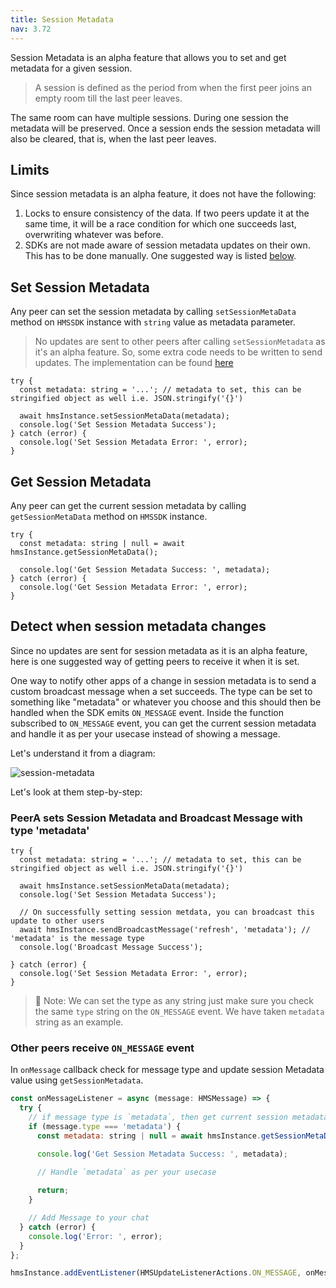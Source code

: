 ```yaml
---
title: Session Metadata
nav: 3.72
---
```


Session Metadata is an alpha feature that allows you to set and get metadata for a given session.

> A session is defined as the period from when the first peer joins an empty room till the last peer leaves. 

The same room can have multiple sessions. During one session the metadata will be preserved. Once a session ends the session metadata will also be cleared, that is, when the last peer leaves.


## Limits

Since session metadata is an alpha feature, it does not have the following:
1. Locks to ensure consistency of the data. If two peers update it at the same time, it will be a race condition for which one succeeds last, overwriting whatever was before.
2. SDKs are not made aware of session metadata updates on their own. This has to be done manually. One suggested way is listed [below](#detect-when-session-metadata-changes).


## Set Session Metadata

Any peer can set the session metadata by calling `setSessionMetaData` method on `HMSSDK` instance with `string` value as metadata parameter.

> No updates are sent to other peers after calling `setSessionMetadata` as it's an alpha feature. So, some extra code needs to be written 
> to send updates. The implementation can be found [here](#detect-when-session-metadata-changes)

```js{2}
try {
  const metadata: string = '...'; // metadata to set, this can be stringified object as well i.e. JSON.stringify('{}')

  await hmsInstance.setSessionMetaData(metadata);
  console.log('Set Session Metadata Success');
} catch (error) {
  console.log('Set Session Metadata Error: ', error);
}
```


## Get Session Metadata

Any peer can get the current session metadata by calling `getSessionMetaData` method on `HMSSDK` instance.

```js{2}
try {
  const metadata: string | null = await hmsInstance.getSessionMetaData();

  console.log('Get Session Metadata Success: ', metadata);
} catch (error) {
  console.log('Get Session Metadata Error: ', error);
}
```


## Detect when session metadata changes

Since no updates are sent for session metadata as it is an alpha feature, here is one suggested way of getting peers to receive it when it is set.

One way to notify other apps of a change in session metadata is to send a custom broadcast message when a set succeeds. The type can be set to something like "metadata" or whatever you choose and this should then be handled when the SDK emits `ON_MESSAGE` event. Inside the function subscribed to `ON_MESSAGE` event, you can get the current session metadata and handle it as per your usecase instead of showing a message.

Let's understand it from a diagram:

![session-metadata](/docs/v2/flutter-session-metadata.png)

Let's look at them step-by-step:

<div className="steps-container">

### PeerA sets Session Metadata and Broadcast Message with type 'metadata'

```js{2}
try {
  const metadata: string = '...'; // metadata to set, this can be stringified object as well i.e. JSON.stringify('{}')

  await hmsInstance.setSessionMetaData(metadata);
  console.log('Set Session Metadata Success');

  // On successfully setting session metdata, you can broadcast this update to other users
  await hmsInstance.sendBroadcastMessage('refresh', 'metadata'); // 'metadata' is the message type
  console.log('Broadcast Message Success');

} catch (error) {
  console.log('Set Session Metadata Error: ', error);
}
```

> 🔑 Note: We can set the type as any string just make sure you check the same `type` string on the `ON_MESSAGE` event.
> We have taken `metadata` string as an example.

### Other peers receive `ON_MESSAGE` event

In `onMessage` callback check for message type and update session Metadata value using `getSessionMetadata`.

```js
const onMessageListener = async (message: HMSMessage) => {
  try {
    // if message type is `metadata`, then get current session metadata
    if (message.type === 'metadata') {
      const metadata: string | null = await hmsInstance.getSessionMetaData();

      console.log('Get Session Metadata Success: ', metadata);
      
      // Handle `metadata` as per your usecase

      return;
    }

    // Add Message to your chat
  } catch (error) {
    console.log('Error: ', error);
  }
};

hmsInstance.addEventListener(HMSUpdateListenerActions.ON_MESSAGE, onMessageListener);
```

</div>
